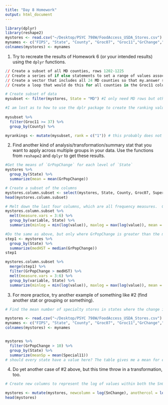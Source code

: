 ```yaml
---
title: "Day 8 Homework"
output: html_document
---
```


```r
library(dplyr)
library(reshape2)
mystores <- read.csv("~/Desktop/PSYC 798W/FoodAccess_USDA_Stores.csv")
mynames <- c("FIPS", "State", "County", "Groc07", "Groc11","GrChange","GrPop07","GrPop11", "GrPopChange", "Super07", "Super11", "SuChange", "SuPop07", "SuPop11" ,"SuPopChange", "Conv07", "Conv11" , "ConChange" , "ConPop07", "ConPop11", "ConPopChange", "Special07","Special11", "SpChange", "SpPop07", "SpPop11","SpPopChange", "Snap08","Snap12","SnChange", "SnPop08", "SnPop12", "SnPopChange", "WIC08", "WIC12","WChange","WPop08", "WPop12", "WPopChange") 
colnames(mystores) <- mynames

```


1. Try to recreate the results of Homework 6 (or your intended results) using the `dplyr` functions.
```r
// Create a subset of all MD counties, rows 1202-1225
// Create a series of if else statements to set a range of values associated with each county ranking
// Create a vector that includes all 24 MD counties so that my.answer shows more than one value
// Create a loop that would do this for all counties in the Groc11 column
```


```r
# Create subset of data
mysubset <- filter(mystores, State = "MD") #I only need MD rows but otherwise do not have another condition (i.e. a certian numerical value within another column). It doesn't seem like the filter function will let me do this.

#I am lost as to how to use the dplr package to create the ranking values for each "if"" statement. The closest thing I can think of is to run a seperate script for each rank:
  
mysubset %>% 
  filter(Groc11 >= 37) %>%
  group_by(County) %>%

myrankings <- mutate(mysubset, rank = c("1")) # this probably does not make much sense but it would be good to create a new column related to this subset and assign a value of "1" to each row in the subset. However, for each subsequent ranking, I don't want to have another column but add to the new one I created. 

```

2. Find another kind of analysis/transformation/summary stat that you want to apply across multiple groups in your data. Use the functions from `reshape2` and `dplyr` to get these results.

```r
#Get the means of `GrPopChange` for each level of `State`
mystores %>%
  group_by(State) %>%
  summarize(mean = mean(GrPopChange))

# Create a subset of the columns
mystores.column.subset <- select(mystores, State, County, Groc07, Super07, Conv07, Special07)
head(mystores.column.subset)

# Melt down the last four columns, which are all frequency measures.  Get the min, max, and mean log values for all of these measures, by State.
mystores.column.subset %>% 
  melt(measure.vars = 3:6) %>%
  group_by(variable, State) %>%
  summarize(minlog = min(log(value)), maxlog = max(log(value)), mean = mean(log(value)))  # the resulting numbers do not seem intuitive to me -- perhaps log was not the right kind of transformation?

#Do the same as above, but only where GrPopChange is greater than the median value for each State.
step1 <- mystores %>% 
  group_by(State) %>%
  summarize(medHST = median(GrPopChange))
step1

mystores.column.subset %>% 
  merge(step1) %>%
  filter(GrPopChange > medHST) %>%
  melt(measure.vars = 3:6) %>%
  group_by(variable, State) %>%
  summarize(minlog = min(log(value)), maxlog = max(log(value)), mean = mean(log(value))) %>%

```

3. For more practice, try another example of something like #2 (find another stat or grouping or something).


```r
# Find the mean number of specialty stores in states where the change in the number of grocery stores per 1000 people was greater than 10 

mystores <- read.csv("~/Desktop/PSYC 798W/FoodAccess_USDA_Stores.csv")
mynames <- c("FIPS", "State", "County", "Groc07", "Groc11","GrChange","GrPop07","GrPop11", "GrPopChange", "Super07", "Super11", "SuChange", "SuPop07", "SuPop11" ,"SuPopChange", "Conv07", "Conv11" , "ConChange" , "ConPop07", "ConPop11", "ConPopChange", "Special07","Special11", "SpChange", "SpPop07", "SpPop11","SpPopChange", "Snap08","Snap12","SnChange", "SnPop08", "SnPop12", "SnPopChange", "WIC08", "WIC12","WChange","WPop08", "WPop12", "WPopChange") 
colnames(mystores) <- mynames


mystores %>% 
  filter(GrPopChange > 10) %>%
  group_by(State) %>%
  summarize(meanSp = mean(Special11))
# should every state have a value here? The table gives me a mean for each state but I know that not every one of the states experienced an increase in the number of grocerty stores per 1000 people between 2007-2011. 

```

4. Do yet another case of #2 above, but this time throw in a transformation, too.

```r
# Create new columns to represent the log of values within both the SnChange and WChange columns 

mystores <- mutate(mystores, newcolumn = log(SnChange), anothercol = log(WChange))
head(mystores)

```

